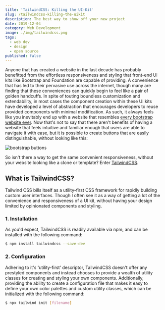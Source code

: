 ```yaml
---
title: 'TailwindCSS: Killing the UI-Kit'
slug: /tailwindcss-killing-the-uikit
description: The best way to show off your new project
date: 2019-12-04
category: Web Development
image: ./img/tailwindcss.png
tags:
  - web dev
  - design
  - open source
published: false
---
```


Anyone that has created a website in the last decade has probably benefitted from the effortless responsiveness and styling that front-end UI kits like Bootstrap and Foundation are capable of providing. A convenience that has led to their pervasive use across the internet, though many are finding that these conveniences can quickly begin to feel like a pair of golden handcuffs.
In spite of touting boundless customization and extendability, in most cases the component creation within these UI kits have developed a level of abstraction that encourages developers to reuse provided components with minimal modification. As such, it always feels like you inevitably end up with a website that resembles [every bootstrap website ever](https://www.dagusa.com/). Now that's not to say that there aren't benefits of having a website that feels intuitive and familiar enough that users are able to navigate it with ease, but it is possible to create buttons that are easily distinguishable, without looking like this:

![bootstrap buttons](./img/bootstrap-buttons.png)  

So isn't there a way to get the same convenient responsiveness, without your website looking like a clone or template? Enter [TailwindCSS](https://tailwindcss.com/).

## What is TailwindCSS?  
Tailwind CSS bills itself as a utility-first CSS framework for rapidly building custom user interfaces. Though I often see it as a way of getting a lot of the convenience and responsiveness of a UI kit, without having your design limited by opinionated components and styling.  

### 1. Installation  
As you'd expect, TailwindCSS is readily available via npm, and can be installed with the following command:  
```sh
$ npm install tailwindcss --save-dev
```

### 2. Configuration  
Adhering to it's 'utility-first' descriptor, TailwindCSS doesn't offer any prestyled components and instead chooses to provide a wealth of utility classes for creating and styling your own components. Additionally, providing the ability to create a configuration file that makes it easy to define your own color palettes and custom utility classes, which can be initialized with the following command:  
```sh
$ npx tailwind init [filename]
```
